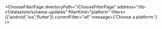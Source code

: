 


<ChooseFilterPage
    directoryPath="/ChooseFilterPage"
    address="/lib-v1/datastore/schema-updates"
    filterKind="platform"
    filters={['android','ios','flutter']}
    currentFilter="all"
    message={'Choose a platform:'}
/>
